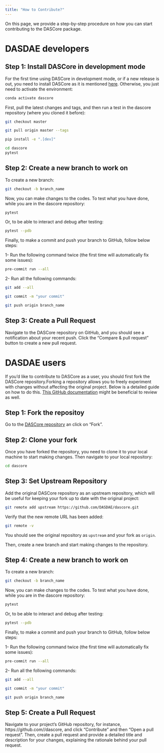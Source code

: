 ```yaml
---
title: "How to Contribute?"
---
```


On this page, we provide a step-by-step procedure on how you can start contributing to the DASCore package.

# DASDAE developers

## Step 1: Install DASCore in development mode

For the first time using DASCore in development mode, or if a new release is out, you need to install DASCore as it is mentioned [here](https://dascore.org/contributing/dev_install.html).
Otherwise, you just need to activate the environment:

```bash
conda activate dascore
```

First, pull the latest changes and tags, and then run a test in the dascore repository (where you cloned it before):

```bash
git checkout master
```

```bash
git pull origin master --tags
```

```bash
pip install -e ".[dev]"
```

```bash
cd dascore
pytest
```


## Step 2: Create a new branch to work on

To create a new branch:

```bash
git checkout -b branch_name
```

Now, you can make changes to the codes. To test what you have done, while you are in the dascore repository:

```bash
pytest
```

Or, to be able to interact and debug after testing:

```bash
pytest --pdb
```

Finally, to make a commit and push your branch to GitHub, follow below steps:

1- Run the following command twice (the first time will automatically fix some issues):

```bash
pre-commit run --all
```

2- Run all the following commands:

```bash
git add --all
```

```bash
git commit -m "your commit"
```

```bash
git push origin branch_name
```

## Step 3: Create a Pull Request
Navigate to the DASCore repository on GitHub, and you should see a notification about your recent push. Click the "Compare & pull request" button to create a new pull request.


# DASDAE users

If you'd like to contribute to DASCore as a user, you should first fork the DASCore repository.Forking a repository allows you to freely experiment with changes without affecting the original project. Below is a detailed guide on how to do this. [This GitHub documentation](https://docs.github.com/en/get-started/quickstart/contributing-to-projects) might be beneficial to review as well.

## Step 1: Fork the repositoy
Go to the [DASCore repository](https://github.com/DASDAE/dascore) an click on "Fork".

## Step 2: Clone your fork
Once you have forked the repository, you need to clone it to your local machine to start making changes. Then navigate to your local repository:
```bash
cd dascore
```

## Step 3: Set Upstream Repository
Add the original DASCore repository as an upstream repository, which will be useful for keeping your fork up to date with the original project:

```bash
git remote add upstream https://github.com/DASDAE/dascore.git
```

Verify that the new remote URL has been added:

```bash
git remote -v
```

You should see the original repository as `upstream` and your fork as `origin`.

Then, create a new branch and start making changes to the repository.

## Step 4: Create a new branch to work on

To create a new branch:

```bash
git checkout -b branch_name
```

Now, you can make changes to the codes. To test what you have done, while you are in the dascore repository:

```bash
pytest
```

Or, to be able to interact and debug after testing:

```bash
pytest --pdb
```

Finally, to make a commit and push your branch to GitHub, follow below steps:

1- Run the following command twice (the first time will automatically fix some issues):

```bash
pre-commit run --all
```

2- Run all the following commands:

```bash
git add --all
```

```bash
git commit -m "your commit"
```

```bash
git push origin branch_name
```

## Step 5: Create a Pull Request

Navigate to your project's GitHub repository, for instance, https://github.com/<your_username>/dascore, and click "Contribute" and then "Open a pull request". Then, create a pull request and provide a detailed title and description for your changes, explaining the rationale behind your pull request.
